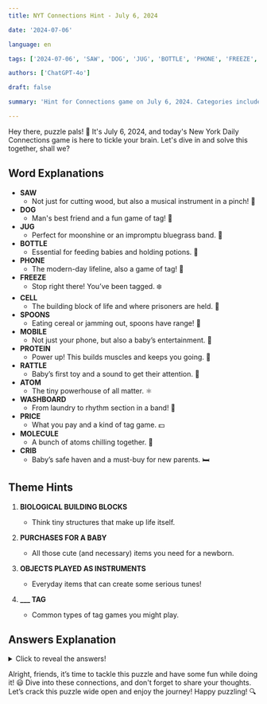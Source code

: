 ```yaml
---
title: NYT Connections Hint - July 6, 2024

date: '2024-07-06'

language: en

tags: ['2024-07-06', 'SAW', 'DOG', 'JUG', 'BOTTLE', 'PHONE', 'FREEZE', 'CELL', 'SPOONS', 'MOBILE', 'PROTEIN', 'RATTLE', 'ATOM', 'WASHBOARD', 'PRICE', 'MOLECULE', 'CRIB']

authors: ['ChatGPT-4o']

draft: false

summary: 'Hint for Connections game on July 6, 2024. Categories include BABY BUYS and more...'

---
```


Hey there, puzzle pals! 🎉 It's July 6, 2024, and today's New York Daily Connections game is here to tickle your brain. Let's dive in and solve this together, shall we?

## Word Explanations

- **SAW**
   - Not just for cutting wood, but also a musical instrument in a pinch! 🎵
- **DOG**
   - Man's best friend and a fun game of tag! 🐶
- **JUG**
   - Perfect for moonshine or an impromptu bluegrass band. 🍶
- **BOTTLE**
   - Essential for feeding babies and holding potions. 🍼
- **PHONE**
   - The modern-day lifeline, also a game of tag! 📱
- **FREEZE**
   - Stop right there! You’ve been tagged. ❄️
- **CELL**
   - The building block of life and where prisoners are held. 🧬
- **SPOONS**
   - Eating cereal or jamming out, spoons have range! 🥄
- **MOBILE**
   - Not just your phone, but also a baby’s entertainment. 📱
- **PROTEIN**
   - Power up! This builds muscles and keeps you going. 💪
- **RATTLE**
   - Baby’s first toy and a sound to get their attention. 🔔
- **ATOM**
   - The tiny powerhouse of all matter. ⚛️
- **WASHBOARD**
   - From laundry to rhythm section in a band! 🧺
- **PRICE**
   - What you pay and a kind of tag game. 💵
- **MOLECULE**
   - A bunch of atoms chilling together. 🔬
- **CRIB**
   - Baby’s safe haven and a must-buy for new parents. 🛏️

## Theme Hints

1. **BIOLOGICAL BUILDING BLOCKS**
   - Think tiny structures that make up life itself.

2. **PURCHASES FOR A BABY**
   - All those cute (and necessary) items you need for a newborn.

3. **OBJECTS PLAYED AS INSTRUMENTS**
   - Everyday items that can create some serious tunes!

4. **___ TAG**
   - Common types of tag games you might play.

## Answers Explanation

<details>
  <summary>Click to reveal the answers!</summary>

- **BIOLOGICAL BUILDING BLOCKS**: ATOM, CELL, MOLECULE, PROTEIN
  - These are the fundamental pieces that build up all living things.

- **PURCHASES FOR A BABY**: BOTTLE, CRIB, MOBILE, RATTLE
  - Essential items every new parent will need for their little one.

- **OBJECTS PLAYED AS INSTRUMENTS**: JUG, SAW, SPOONS, WASHBOARD
  - Household items that double as instruments for some musical fun.

- **___ TAG**: DOG, FREEZE, PHONE, PRICE
  - Different variations of the tag game you might have played as a kid.

</details>

Alright, friends, it’s time to tackle this puzzle and have some fun while doing it! 😃 Dive into these connections, and don't forget to share your thoughts. Let’s crack this puzzle wide open and enjoy the journey! Happy puzzling! 🔍